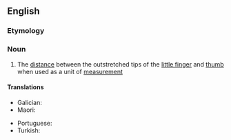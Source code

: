 ==English==

===Etymology===
{{compound|en|hand|span}}

===Noun===
{{en-noun}}

# The [[distance]] between the outstretched tips of the [[little finger]] and [[thumb]] when used as a unit of [[measurement]]

====Translations====
{{trans-top|a measurement}}
* Galician: {{t+|gl|palmo|m}}
* Maori: {{t|mi|matikara}}
{{trans-mid}}
* Portuguese: {{t+|pt|palmo|m}}
* Turkish: {{t+|tr|karış}}
{{trans-bottom}}